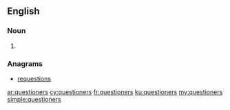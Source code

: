 ==English==

===Noun===
{{head|en|plural}}

# {{plural of|questioner|lang=en}}

===Anagrams===
* [[requestions#English|requestions]]

[[ar:questioners]]
[[cy:questioners]]
[[fr:questioners]]
[[ku:questioners]]
[[my:questioners]]
[[simple:questioners]]